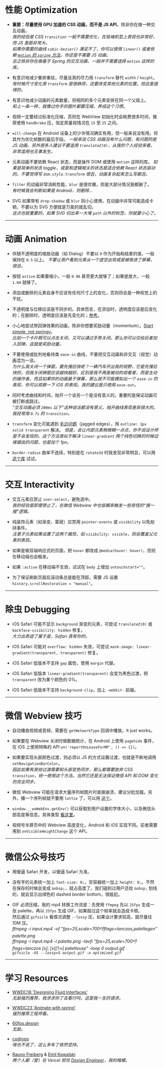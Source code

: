 # 性能 Optimization

- **重要：尽量使用 GPU 加速的 CSS 动画，而不是 JS API**。除非你在做一种交互动画。  
  _我的经验是 CSS `transition` 一般不需要优化，在低端机型上表现也非常好，而 JS 差距非常大。_  
  _如果你需要的曲线 `cubic-bezier()` 满足不了，你可以使用 `linear()` 或者依赖 [`motion` 的 `spring` 方法](https://examples.motion.dev/react/css-spring)。你还是不需要 JS 动画。_  
  _总之除非你在做基于 Spring 的交互动画，一般并不需要选择 `motion` 这样的库。_

- 有意识地减少重排重绘，尽量且真的尽力用 `transform` 替代 `width` / `height`。  
  _有时候尺寸变化用 `transform` 是很麻烦，还要改变其他元素的位置。但这是值得的。_

- 有意识地减少动画的元素数量，将相同的多个元素安排在同一个父级上。  
  _和上一条一样，就像过你手的图片都要压缩，养成这个习惯。_

- 视频一定要经过标准化压缩，否则在 WebView 初始化时会耗费很多时间，推荐使用 `handbrake` 压，恒定质量视情况在 `15` 至 `25` 之间。

- `will-change` 在 Android 设备上的少许情况确实有用，但一般来说没有用。将其作为优化帧数的最后手段。
  _一般来说 CSS 动画没有什么问题，有问题的是 JS 动画。另外很多人建议不要滥用 `translateZ(0)`，从我的个人经验来看，非常滥用也无事发生。_

- 元素动画不要依赖 React 状态，而是操作 DOM 或使用 `motion` 这样的库。
  _如果是简单的状态 toggle，或是和逻辑相关的状态是适合依赖 React 状态驱动的。不要觉得写 `dom.style.transform` 很丑，动画复杂起来怎么写都丑。_

- `filter` 的动画非常消耗性能，`blur` 是很优雅，但是大部分情况我都删了。  
  _有时候我会判断如果是 Android，则删除..._

- SVG 如果带有 `drop-shadow` 或 `blur` 则小心使用，在动画中非常可能造成卡顿。不要以为 SVG 方便就是万能的就乱切。  
  _这点也挺重要的，如果 SVG 切出来一大堆 `path` 以外的标签，你就要小心了。_

---

# 动画 Animation

- 伴随不透明度的缩放动画（如 Dialog）不要以 `0` 作为开始和结束的值，一般保持在 `0.5` 以上。
  _不要让用户看到元素从一个虚空出现或是被吸进了屏幕，很丑。_

- 按钮 `active` 如果要缩小，一般 `0.96` 甚至更大就够了；如果是放大，一般 `1.04` 就够了。

- 添加或删除的元素自身不应该有任何尺寸上的变化，否则将会是一种视觉上的干扰。

- 不透明度与位移应该是不同步的。具体而言，在添加时，透明度应该是后变化的；在删除时，透明度应该是先变化的；[参考](https://wxad.design/abc/functional-motion#%E6%B7%BB%E5%8A%A0%E5%92%8C%E5%88%A0%E9%99%A4%E7%9A%84%E7%BB%86%E8%8A%82%EF%BC%9Aalert-/-tag)。

- 小心地尝试带回弹效果的动画，除非你想要奖励动量（momentum）。[Start simple, not springy](https://youtu.be/gttSJA-kDmQ?t=2173)。  
  _比如一个卡片既可以点击关闭，又可以通过手势关闭。那么你可以仅给后者加入回弹。这就是奖励动量。_

- 不要使用或批判地看待类 `ease-in` 曲线，不要把交互动画和非交互（视觉）动画混为一谈。  
  _为什么我关闭一个弹窗，要先慢后快呢？一辆汽车开出我的视野，它是先慢后快的，但我关闭弹窗应该越快越好。区别是我不再是被动的观看者，而是主动的操作者。而且如果你的动画基于弹簧，那么就不可能模拟出一个 `ease-in` 的表现，你可以观察一下 iOS 的表现。我的建议是只使用 `ease-out`。_

- 同时考虑曲线和时间，抛开一个谈另一个是没有意义的。重要的是保证动画可被打断或跳过。  
  _“交互动画必须 `200ms` 以下”这种说法都没有意义，抛开曲线表现差异很大的。我经常用 `0.7s` 的 `transition`。_

- `transform` 变化可能遇到 [毛边问题](https://wxa.wxs.qq.com/wxad-design/yijie/431737016662_.pic.webp)（jagged edges），用 `outline: 1px solid transparent` 解决。
  _但是，会让内部元素稍微糊一点点，你不说设计师是不会发现的。这个方法类似于解决 `linear-gradient` 两个纯色切换的时候边缘锯齿的问题，也是加个 1px。_

- `border-radius` 曲率不连续，特别是在 `rotate3d` 时我发现非常明显，可以用 [这个库](https://wxad.design/react-squircle/) 试试。

---

# 交互 Interactivity

- 交互元素应禁止 `user-select`，避免选中。  
  _我的经验是即便禁止了，在微信 Webview 中也低概率触发一些奇怪的“搜一搜”逻辑。_

- 纯装饰元素（如渐变、蒙层）应禁用 `pointer-events` 或 `visibility` 以免劫持事件。  
  _注意子元素如果设置了这两个属性，如 `visibility: visible`，则会覆盖父元素的表现。_

- 如果是做双端响应式的页面，把 `hover` 都改成 `@media(hover: hover)`，否则在移动端也会触发。

- 如果 `:active` 在移动端不生效，试试在 `body` 上增加 `ontouchstart=""`。

- 为了保证刷新页面后滚动条总是能在顶部，需要 JS 设置 `history.scrollRestoration = "manual"`。

---

# 除虫 Debugging

- iOS Safari 可能不显示 `background` 渐变的元素，可尝试 `translateZ(0)` 或 `backface-visibility: hidden` 修复。  
  _大力出奇迹了属于是，Safari 真有你的。_

- iOS Safari 可能对 `overflow: hidden` 失效，可尝试 `mask-image: linear-gradient(transparent, transparent)` 修复。

- iOS Safari 低版本不支持 `gap` 属性，使用 `margin` 代替。

- iOS Safari 低版本 `linear-gradient(transparent)` 会变为黑色过渡，把 `transparent` 改为某个颜色的 0%。

- iOS Safari 低版本不支持 `background-clip`，加上 `-webkit-` 前缀。

---

# 微信 Webview 技巧

- 自动播放视频或音频，需要在 `getNetworkType` 回调中播放。It just works。

- 如果要在 Webview 关闭时做数据统计，在 Android 上使用 `pagehide` 事件，在 iOS 上使用特殊的 API `on('reportOnLeaveForMP', () => {})`。

- 如果要实现头部颜色过渡，则必须以 JS 的方式设置过渡，也就是不断地调用 `setNavigationBarColor`。  
  _因此如果有其他过渡需要和头部变色同步，那么都需要放弃 CSS `transition`，统一使用这个方法。当然它还是无法保证微信 API 和 DOM 变化的完全同步。_

- 微信 Webview 可能在请求大量序列帧图片时直接崩溃，建议分批加载。另外，播一个序列帧就不要用 `lottie` 了，可以用 [这个](https://github.com/wxad/react-sequence-frame-player)。

- `window.__wxWebEnv.getEnv()` 可以获取到用户设置的字体大小，以及微信头部高度等信息。具体类型 [看这里](https://github.com/wxad/wxad-vite-template/blob/main/typings/custom.d.ts#L40)。

- 视频号半屏页中的 Webview 高度变化，Android 和 iOS 实现不同。前者需要用到 `onVisibleHeightChange` 这个 API。

---

# 微信公众号技巧

- 用傻逼 Safari 开发，以傻逼 Safari 为准。

- 没有字的元素统一加上 `font-size: 0;`，空容器统一加上 `height: 0;`。不然在保存的时候会变成 `&nbsp;`，就占高度了。我们碰到过用户还给 `&nbsp;` 划线的，就会显示出绿色的 dashed border bottom，很尴尬。

- GIF 必须压缩，我的 mp4 转换工作流是：先使用 `ffmpeg` 先以 `25fps` 生成一张 palette，再以 `25fps` 生成 GIF。如果超过这个帧率就会造成卡顿。  
  然后通过 `gifsicle` 看情况调整 `--lossy` 压，如果设计要求较高，就尽量往 10M 压。  
  _ffmpeg -i input.mp4 -vf "fps=25,scale=700:-1:flags=lanczos,palettegen" palette.png_  
  _ffmpeg -i input.mp4 -i palette.png -lavfi "fps=25,scale=700:-1:flags=lanczos [x]; [x][1:v] paletteuse" -loop 0 output.gif_  
  _`gifsicle -O1 --lossy=5 output.gif -o optimized.gif`_

---

# 学习 Resources

- [WWDC18 'Designing Fluid Interfaces'](https://developer.apple.com/videos/play/wwdc2018/803)  
  _无敌强烈推荐，我求求你了去看行吗，这是我一生的请求。_

- [WWDC23 'Animate with spring'](https://developer.apple.com/videos/play/wwdc2023/10158/)  
  _强烈推荐工程师看。_

- [60fps.design](https://60fps.design/)  
  _无敌。_

- [codrops](https://tympanus.net/codrops/)  
  _啥也不说了，这么多年了依然坚持。_

- [Rauno Freiberg](https://rauno.me/) & [Emil Kowalski](https://emilkowal.ski/)  
  _两个人都（曾）在 Vercel 担任 [Design Engineer](https://vercel.com/blog/design-engineering-at-vercel)，我的楷模。_
